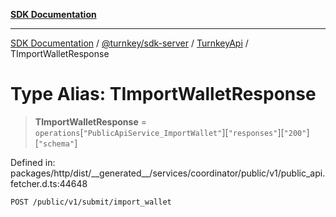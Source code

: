 [**SDK Documentation**](../../../../../README.mdx)

***

[SDK Documentation](../../../../../packages.mdx) / [@turnkey/sdk-server](../../../README.mdx) / [TurnkeyApi](../README.mdx) / TImportWalletResponse

# Type Alias: TImportWalletResponse

> **TImportWalletResponse** = `operations`\[`"PublicApiService_ImportWallet"`\]\[`"responses"`\]\[`"200"`\]\[`"schema"`\]

Defined in: packages/http/dist/\_\_generated\_\_/services/coordinator/public/v1/public\_api.fetcher.d.ts:44648

`POST /public/v1/submit/import_wallet`
